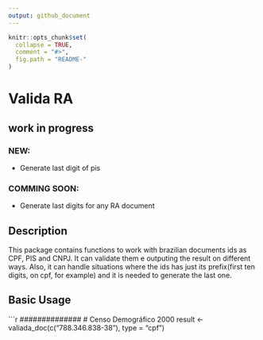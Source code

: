 ```yaml
---
output: github_document
---
```


<!-- README.md is generated from README.Rmd. Please edit that file -->

```r
knitr::opts_chunk$set(
  collapse = TRUE,
  comment = "#>",
  fig.path = "README-"
)
```

# Valida RA


## work in progress 

### NEW:

-   Generate last digit of pis

### COMMING SOON:
  * Generate last digits for any RA document

## Description 

This package contains functions to work with brazilian documents ids as CPF, PIS and CNPJ. It can validate them e outputing the result on different ways. Also, it can handle situations where the ids has just its prefix(first ten digits, on cpf, for example) and it is needed to generate the last one. 

## Basic Usage

```r
##############
# Censo Demográfico 2000
result <- valiada_doc(c("788.346.838-38"), type = "cpf")
